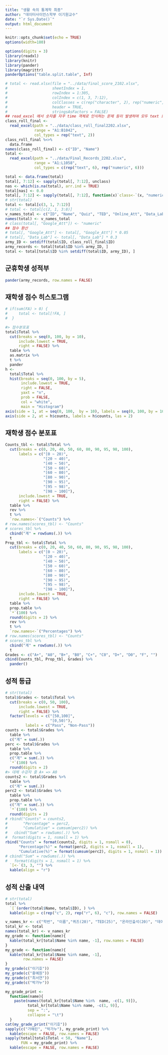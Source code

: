```yaml
---
title: "생활 속의 통계학 최종"
author: "데이터사이언스학부 이기원교수"
date: "`r Sys.Date()`"
output: html_document
---
```


```r
knitr::opts_chunk$set(echo = TRUE)
options(width=180)
```

```r
options(digits = 3)
library(readxl)
library(knitr)
library(pander)
library(magrittr)
panderOptions("table.split.table", Inf)
```

```r
# total <- read.xlsx(file = "../data/final_score_2102.xlsx", 
#                    sheetIndex = 1, 
#                    rowIndex = 1:305, 
#                    colIndex = c(1, 3, 7:12), 
#                    colClasses = c(rep("character", 2), rep("numeric", 6)), 
#                    header = TRUE,
#                    stringsAsFactors = FALSE)
## read_excel 에서 숫자를 자꾸 time 객체로 인식하는 문제 등이 발생하여 모두 text 로 읽어들이고 unclass 한 후 숫자로 class 
class_roll_final <- 
  read_excel(path = "../data/class_roll_final2202.xlsx",
             range = "A1:B1042",
             col_types = rep("text", 2))
class_roll_final %<>%
  data.frame
names(class_roll_final) <- c("ID", "Name")
total <-
  read_excel(path = "../data/Final_Records_2202.xlsx",
             range = "A1:L1058",
             col_types = c(rep("text", 6), rep("numeric", 6)))

total <- data.frame(total)
total[, 7:12] <- sapply(total[, 7:12], unclass)
nas <- which(is.na(total), arr.ind = TRUE)
total[nas] <- 0.0
total[, 7:12] <- sapply(total[, 7:12], function(x)`class<-`(x, "numeric"))
# str(total)
total <- total[c(3, 1, 7:12)]
# total <- total[c(2, 1, 3:8)]
v_names_total <- c("ID", "Name", "Quiz", "TED", "Online_Att", "Data_Lab", "Google_Att", "Total")
names(total) <- v_names_total
# class(total[, "Google_Att"]) <- "numeric"
## 점수 환산
# total[, "Google_Att"] <- total[, "Google_Att"] * 0.05
# total[, "Data_Lab"] <- total[, "Data_Lab"] * 0.3
army_ID <- setdiff(total$ID, class_roll_final$ID)
army_records <- total[total$ID %in% army_ID, ] 
total <- total[total$ID %in% setdiff(total$ID, army_ID), ]
```
## 군휴학생 성적부

```r
pander(army_records, row.names = FALSE)
```

<!--
## FA 명단
 
```r
FA_id <- c("20171701", "20155219")
FA <- total$ID %in% FA_id
total[FA, "Name"]
```

## 대체/재이수 명단

```r
(Repl_names <- c("김범수", "김세원", "김용규", "김은지", "김정민", "김준모", "노흥승", "맹소진", "박준영", "심무중", "윤성민", "이명규", "이연희", "이예진", "이학무", "정영광", "주소원", "한예지", "홍예은", "황푸름"))
Repl <- total$Name %in% Repl_names
```
-->

## 재학생 점수 히스토그램

```r
# if(sum(FA) > 0) {
#     total <- total[!FA, ]
#  }

#> 점수분포표
total$Total %>%  
  cut(breaks = seq(0, 100, by = 10), 
      include.lowest = TRUE, 
      right = FALSE) %>%
  table %>%
  as.matrix %>%
  t %>%
  pander
h <- 
  total$Total %>% 
  hist(breaks = seq(0, 100, by = 5), 
       include.lowest = TRUE,
       right = FALSE,
       yaxt = "n",
       prob = FALSE, 
       col = "white",
       main = "Histogram")
axis(side = 1, at = seq(0, 100,  by = 10), labels = seq(0, 100, by = 10))
axis(side = 2, at = h$counts, labels = h$counts, las = 2)
```

## 재학생 점수 분포표

```r
Counts_tbl <- total$Total %>% 
  cut(breaks = c(0, 20, 40, 50, 60, 80, 90, 95, 98, 100),
      labels = c("[0 ~ 20)", 
                 "[20 ~ 40)",
                 "[40 ~ 50)",
                 "[50 ~ 60)", 
                 "[60 ~ 80)", 
                 "[80 ~ 90)", 
                 "[90 ~ 95)",
                 "[95 ~ 98)", 
                 "[98 ~ 100]"), 
      include.lowest = TRUE, 
      right = FALSE) %>%
  table %>%
  rev %>% 
  t %>% 
  `row.names<-`("Counts") %>%
# row.names(scores_tbl) <- "Counts"
# scores_tbl %>%
  cbind("계" = rowSums(.)) %>%
  t
Prop_tbl <- total$Total %>% 
  cut(breaks = c(0, 20, 40, 50, 60, 80, 90, 95, 98, 100),
      labels = c("[0 ~ 20)", 
                 "[20 ~ 40)",
                 "[40 ~ 50)",
                 "[50 ~ 60)", 
                 "[60 ~ 80)", 
                 "[80 ~ 90)", 
                 "[90 ~ 95)",
                 "[95 ~ 98)", 
                 "[98 ~ 100]"), 
      include.lowest = TRUE, 
      right = FALSE) %>%
  table %>%
  prop.table %>%
  `*`(100) %>%
  round(digits = 2) %>%
  rev %>% 
  t %>% 
  `row.names<-`("Percentages") %>%
# row.names(scores_tbl) <- "Counts"
# scores_tbl %>%
  cbind("계" = rowSums(.)) %>%
  t 
Grades <- c("A+", "A0", "B+", "B0", "C+", "C0", "D+", "D0", "F", "")
cbind(Counts_tbl, Prop_tbl, Grades) %>%
  pander()
```

## 성적 등급 

```r
# str(total)
total$Grades <- total$Total %>% 
  cut(breaks = c(0, 50, 100), 
      include.lowest = TRUE, 
      right = FALSE) %>%
  factor(levels = c("[50,100]", 
                    "[0,50)"),
         labels = c("Pass", "Non-Pass"))
counts <- total$Grades %>%
  table %>% 
  c("계" = sum(.))
perc <- total$Grades %>%
  table %>% 
  prop.table %>%
  c("계" = sum(.)) %>%
  `*`(100) %>%
  round(digits = 2) 
#> 대체 수강자 중 A+ => A0
counts2 <- total$Grades %>%
  table %>% 
  c("계" = sum(.))
perc2 <- total$Grades %>%
  table %>%
  prop.table %>%
  c("계" = sum(.)) %>%
  `*`(100) %>%
  round(digits = 2) 
# rbind("Counts" = counts2, 
#       "Percentage" = perc2, 
#       "Cumulative" = cumsum(perc2)) %>%
#   cbind("Sum" = rowSums(.)) %>%
#  format(digits = 1, nsmall = 1) %>%
rbind("Counts" = format(counts2, digits = 1, nsmall = 0), 
      "Percentage(%)" = format(perc2, digits = 1, nsmall = 1), 
      "Cumulative(%)" = format(cumsum(perc2), digits = 1, nsmall = 1)) %>%
# cbind("Sum" = rowSums(.)) %>%
#   format(digits = 1, nsmall = 1) %>%
  `[<-`(3, 3, "") %>%
  kable(align = "r")
```

## 성적 산출 내역

```r
# str(total)
total %>% 
  `[`(order(total$Name, total$ID), ) %>%
  kable(align = c(rep("c", 2), rep("r", 6), "c"), row.names = FALSE)
```

<!--
## 재수강을 고려한 특별 강등 요청

```r
total[total$Name == "김수빈", ] %>%
  kable(align = c(rep("c", 2), rep("r", 6), "c"))
```

## Quiz 19점 이상

```r
kable(format(total[total$Quiz >= 19, ], digits = 2, nsmall = 1),
      align = c(rep("r", 8), "c"))
nrow(total[total$Quiz >= 19, ])
```

## 60점 미만

```r
kable(format(total[total$Total < 60, ], digits = 2, nsmall = 1),
      align = c(rep("r", 8), "c"))
nrow(total[total$Total < 60, ])
```
-->

<!--
## 50점 미만

```r
total[total$Total < 50, "Name"]
nrow(total[total$Total < 40, ])
```

##  A 학점자

```r
kable(format(total[total$Grades %in% c("A+", "A0"), ], digits = 2, nsmall = 1), 
      align = c(rep("r", 8), "c"), digits = 3)
nrow(total[total$Grades %in% c("A+", "A0"), ])
```
-->


<P style = "page-break-before:always">

```r
v_names_kr <- c("학번", "이름","퀴즈(20)", "TED(25)", "온라인출석(20)", "데이터실험(30)", "구글설문지(5)" , "총점(100)", "학점")
total_kr <- total 
names(total_kr) <- v_names_kr
my_grade <- function(name){
  kable(total_kr[total$Name %in% name, -1], row.names = FALSE)
}
my_grade <- function(name){
  kable(total_kr[total$Name %in% name, -1], 
        row.names = FALSE)
}
my_grade(c("이기호"))
my_grade(c("홍예원"))
my_grade(c("최서연"))
my_grade(c("박가누"))
```

```r
my_grade_print <-
  function(name){
    paste(names(total_kr[total$Name %in%  name, -c(1, 9)]),
          total_kr[total$Name %in% name, -c(1, 9)], 
          sep = ":", 
          collapse = "\t")
  }
cat(my_grade_print("이기호")) 
sapply(c("가해린", "박가누"), my_grade_print) %>%
  kable(escape = FALSE, row.names = FALSE)
sapply(total[total$Total < 50, "Name"], 
       FUN = my_grade_print) %>%
  kable(escape = FALSE, row.names = FALSE)
```


<!--
### Save Data

```r
write.csv(army_records, file = "../data/army_records_2202.csv", 
          row.names = FALSE,
          fileEncoding = "CP949")
army_records
total2202 <- total
saveRDS(total2202, file = "total2202.RDS")
save.image(file = "../R/final_Records2202.RData")
```

-->
               